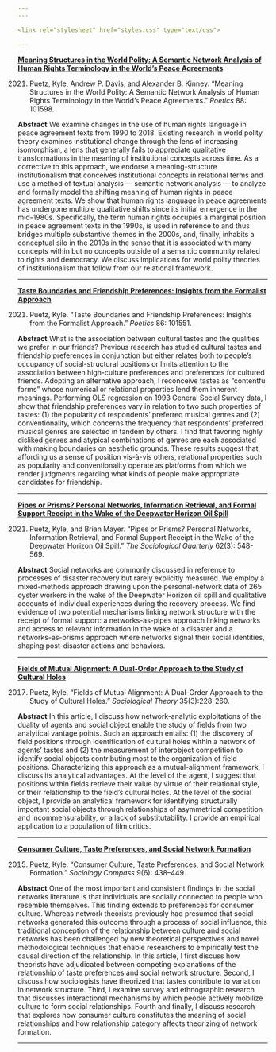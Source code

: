 ```yaml
---
---

<link rel="stylesheet" href="styles.css" type="text/css">

---
```


<b>[Meaning Structures in the World Polity: A Semantic Network Analysis of Human Rights Terminology in the World’s Peace Agreements](https://doi.org/10.1016/j.poetic.2021.101598)</b>

2021. Puetz, Kyle, Andrew P. Davis, and Alexander B. Kinney. “Meaning Structures in the World Polity: A Semantic Network Analysis of Human Rights Terminology in the World’s Peace Agreements.” <i>Poetics</i> 88: 101598.

<b>Abstract</b> We examine changes in the use of human rights language in peace agreement texts from 1990 to 2018. Existing research in world polity theory examines institutional change through the lens of increasing isomorphism, a lens that generally fails to appreciate qualitative transformations in the meaning of institutional concepts across time. As a corrective to this approach, we endorse a meaning-structure institutionalism that conceives institutional concepts in relational terms and use a method of textual analysis — semantic network analysis — to analyze and formally model the shifting meaning of human rights in peace agreement texts. We show that human rights language in peace agreements has undergone multiple qualitative shifts since its initial emergence in the mid-1980s. Specifically, the term human rights occupies a marginal position in peace agreement texts in the 1990s, is used in reference to and thus bridges multiple substantive themes in the 2000s, and, finally, inhabits a conceptual silo in the 2010s in the sense that it is associated with many concepts within but no concepts outside of a semantic community related to rights and democracy. We discuss implications for world polity theories of institutionalism that follow from our relational framework.

---

<b>[Taste Boundaries and Friendship Preferences: Insights from the Formalist Approach](https://doi.org/10.1016/j.poetic.2021.101551)</b>

2021. Puetz, Kyle. “Taste Boundaries and Friendship Preferences: Insights from the Formalist Approach.” <i>Poetics</i> 86: 101551.

<b>Abstract</b> What is the association between cultural tastes and the qualities we prefer in our friends? Previous research has studied cultural tastes and friendship preferences in conjunction but either relates both to people's occupancy of social-structural positions or limits attention to the association between high-culture preferences and preferences for cultured friends. Adopting an alternative approach, I reconceive tastes as “contentful forms” whose numerical or relational properties lend them inherent meanings. Performing OLS regression on 1993 General Social Survey data, I show that friendship preferences vary in relation to two such properties of tastes: (1) the popularity of respondents’ preferred musical genres and (2) conventionality, which concerns the frequency that respondents’ preferred musical genres are selected in tandem by others. I find that favoring highly disliked genres and atypical combinations of genres are each associated with making boundaries on aesthetic grounds. These results suggest that, affording us a sense of position vis-à-vis others, relational properties such as popularity and conventionality operate as platforms from which we render judgments regarding what kinds of people make appropriate candidates for friendship.

---

<b>[Pipes or Prisms? Personal Networks, Information Retrieval, and Formal Support Receipt in the Wake of the Deepwater Horizon Oil Spill](https://www.tandfonline.com/doi/full/10.1080/00380253.2020.1786478)</b>

2021. Puetz, Kyle, and Brian Mayer. “Pipes or Prisms? Personal Networks, Information Retrieval, and Formal Support Receipt in the Wake of the Deepwater Horizon Oil Spill.” <i>The Sociological Quarterly</i> 62(3): 548-569.

<b>Abstract</b> Social networks are commonly discussed in reference to processes of disaster recovery but rarely explicitly measured. We employ a mixed-methods approach drawing upon the personal-network data of 265 oyster workers in the wake of the Deepwater Horizon oil spill and qualitative accounts of individual experiences during the recovery process. We find evidence of two potential mechanisms linking network structure with the receipt of formal support: a networks-as-pipes approach linking networks and access to relevant information in the wake of a disaster and a networks-as-prisms approach where networks signal their social identities, shaping post-disaster actions and behaviors.

---

<b>[Fields of Mutual Alignment: A Dual-Order Approach to the Study of Cultural Holes](https://journals.sagepub.com/doi/10.1177/0735275117725765)</b>

2017.	Puetz, Kyle. “Fields of Mutual Alignment: A Dual-Order Approach to the Study of Cultural Holes.” <i>Sociological Theory</i> 35(3):228-260.

<b>Abstract</b> In this article, I discuss how network-analytic exploitations of the duality of agents and social object enable the study of fields from two analytical vantage points. Such an approach entails: (1) the discovery of field positions through identification of cultural holes within a network of agents’ tastes and (2) the measurement of interobject competition to identify social objects contributing most to the organization of field positions. Characterizing this approach as a mutual-alignment framework, I discuss its analytical advantages. At the level of the agent, I suggest that positions within fields retrieve their value by virtue of their relational style, or their relationship to the field’s cultural holes. At the level of the social object, I provide an analytical framework for identifying structurally important social objects through relationships of asymmetrical competition and incommensurability, or a lack of substitutability. I provide an empirical application to a population of film critics.

---

<b>[Consumer Culture, Taste Preferences, and Social Network Formation](https://onlinelibrary-wiley-com.ezproxy4.library.arizona.edu/doi/abs/10.1111/soc4.12265)</b>

2015. Puetz, Kyle. “Consumer Culture, Taste Preferences, and Social
	Network Formation.” <i>Sociology Compass</i> 9(6): 438–449.

<b>Abstract</b> One of the most important and consistent findings in the social networks literature is that individuals are socially connected to people who resemble themselves. This finding extends to preferences for consumer culture. Whereas network theorists previously had presumed that social networks generated this outcome through a process of social influence, this traditional conception of the relationship between culture and social networks has been challenged by new theoretical perspectives and novel methodological techniques that enable researchers to empirically test the causal direction of the relationship. In this article, I first discuss how theorists have adjudicated between competing explanations of the relationship of taste preferences and social network structure. Second, I discuss how sociologists have theorized that tastes contribute to variation in network structure. Third, I examine survey and ethnographic research that discusses interactional mechanisms by which people actively mobilize culture to form social relationships. Fourth and finally, I discuss research that explores how consumer culture constitutes the meaning of social relationships and how relationship category affects theorizing of network formation.

---


